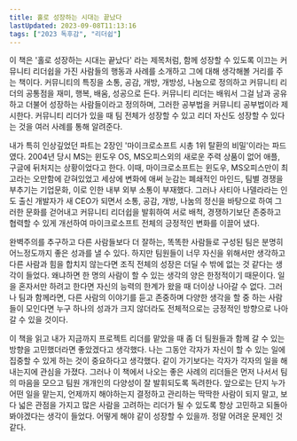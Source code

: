 ```yaml
---
title: 홀로 성장하는 시대는 끝났다
lastUpdated: 2023-09-08T11:13:16
tags: ["2023 독후감", "리더쉽"]
---
```



<Bookmark image="https://shopping-phinf.pstatic.net/main_3246668/32466682728.20230927071607.jpg" url="https://search.shopping.naver.com/book/catalog/32466682728" description="커뮤니티 리더들은 우리가 기존에 중요하게 생각했던 학벌이나 경력이 화려하지 않음에도 불구하고, 세계 최고 IT 기업에서 원하는 인재로 성장한 이들이다. 이 책은 이들이 어떻게 마이크로소프트, 아마존, 구글 등의 기업들이 주목하는 인재로 성장할 수 있었는지를 생생한 사례를 통해서 보여주고 있다."/>

이 책은 '홀로 성장하는 시대는 끝났다' 라는 제목처럼, 함께 성장할 수 있도록 이끄는 커뮤니티 리더쉽을 가진 사람들의 행동과 사례를 소개하고 그에 대해 생각해볼 거리를 주는 책이다. 커뮤니티의 특징을 소통, 공감, 개방, 개방성, 나눔으로 정의하고 커뮤니티 리더의 공통점을 재미, 행복, 배움, 성공으로 든다. 커뮤니티 리더는 배워서 그걸 남과 공유하고 더불어 성장하는 사람들이라고 정의하며, 그러한 공부법을 커뮤니티 공부법이라 제시한다. 커뮤니티 리더가 있을 때 팀 전체가 성장할 수 있고 리더 자신도 성장할 수 있다는 것을 여러 사례를 통해 알려준다.

내가 특히 인상깊었던 파트는 2장인 '마이크로소프트 시총 1위 탈환의 비밀'이라는 파드였다. 2004년 당시 MS는 윈도우 OS, MS오피스외의 새로운 주력 상품이 없어 애플, 구글에 뒤처지는 상황이었다고 한다. 이때, 마이크로소프트는 윈도우, MS오피스만이 최고라는 오만함에 갇혀있었고 세상에 변화에 애써 눈감는 폐쇄적인 마인드, 팀별 경쟁을 부추기는 기업문화, 이로 인한 내부 외부 소통이 부재했다. 그러나 사티아 나델라라는 인도 출신 개발자가 새 CEO가 되면서 소통, 공감, 개방, 나눔의 정신을 바탕으로 하여 그러한 문화를 걷어내고 커뮤니티 리더쉽을 발휘하여 서로 배척, 경쟁하기보단 존중하고 협력할 수 있게 개선하여 마이크로소프트 전체의 긍정적인 변화를 이끌어 냈다.

완벽주의를 추구하고 다른 사람들보다 더 잘하는, 똑똑한 사람들로 구성된 팀은 분명히 어느정도까지 좋은 성과를 낼 수 있다. 하지만 팀원들이 너무 자신을 위해서만 생각하고 다른 사람과 힘을 합치지 않는다면 조직 전체의 성장은 더딜 수 밖에 없는 것 같다는 생각이 들었다. 왜냐하면 한 명의 사람이 할 수 있는 생각의 양은 한정적이기 때문이다. 일을 혼자서만 하려고 한다면 자신의 능력의 한계가 왔을 때 더이상 나아갈 수 없다. 그러나 팀과 함께라면, 다른 사람의 이야기를 듣고 존중하며 다양한 생각을 할 중 하는 사람들이 모인다면 누구 하나의 성과가 크지 않더라도 전체적으로는 긍정적인 방향으로 나아갈 수 있을 것이다.

이 책을 읽고 내가 지금까지 프로젝트 리더를 맡았을 때 좀 더 팀원들과 함께 갈 수 있는 방향을 고민했더라면 좋았겠다고 생각했다. 나는 그동안 각자가 자신이 할 수 있는 일에 집중할 수 있게 하는 것이 중요하다고 생각했다. 같이 가기보다는 각자가 각자의 일을 해내는지에 관심을 가졌다. 그러나 이 책에서 나오는 좋은 사례의 리더들은 먼저 나서서 팀의 마음을 모으고 팀원 개개인의 다양성이 잘 발휘되도록 독려한다. 앞으로는 단지 누가 어떤 일을 맡는지, 언제까지 해야하는지 결정하고 관리하는 딱딱한 사람이 되지 말고, 보다 넓은 관점을 가지고 많은 사람을 고려하는 리더가 될 수 있도록 항상 고민하고 되돌아봐야겠다는 생각이 들었다. 어떻게 해야 같이 성장할 수 있을까. 정말 어려운 문제인 것 같다.